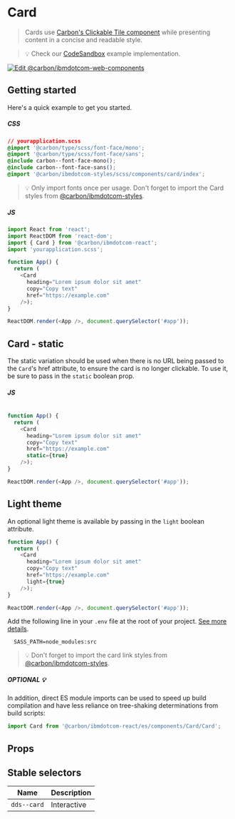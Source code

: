 
# Card

> Cards use
> [Carbon's Clickable Tile component](https://www.carbondesignsystem.com/components/tile/code#clickable-tile)
> while presenting content in a concise and readable style.

> 💡 Check our
> [CodeSandbox](https://githubbox.com/carbon-design-system/carbon-for-ibm-dotcom/tree/v1/packages/react/examples/codesandbox/components/Card)
> example implementation.

[![Edit @carbon/ibmdotcom-web-components](https://codesandbox.io/static/img/play-codesandbox.svg)](https://githubbox.com/carbon-design-system/carbon-for-ibm-dotcom/tree/v1/packages/react/examples/codesandbox/components/Card)

## Getting started

Here's a quick example to get you started.

##### CSS

```css
// yourapplication.scss
@import '@carbon/type/scss/font-face/mono';
@import '@carbon/type/scss/font-face/sans';
@include carbon--font-face-mono();
@include carbon--font-face-sans();
@import '@carbon/ibmdotcom-styles/scss/components/card/index';
```

> 💡 Only import fonts once per usage. Don't forget to import the Card styles
> from
> [@carbon/ibmdotcom-styles](https://github.com/carbon-design-system/carbon-for-ibm-dotcom/blob/main/packages/styles).

##### JS

```javascript
import React from 'react';
import ReactDOM from 'react-dom';
import { Card } from '@carbon/ibmdotcom-react';
import 'yourapplication.scss';

function App() {
  return (
    <Card
      heading="Lorem ipsum dolor sit amet"
      copy="Copy text"
      href="https://example.com"
    />);
}

ReactDOM.render(<App />, document.querySelector('#app'));
```

## Card - static

The static variation should be used when there is no URL being passed to the `Card`'s href attribute,
to ensure the card is no longer clickable. To use it, be sure to pass in the `static` boolean prop.



##### JS

```javascript

function App() {
  return (
    <Card
      heading="Lorem ipsum dolor sit amet"
      copy="Copy text"
      href="https://example.com"
      static={true}
    />);
}

ReactDOM.render(<App />, document.querySelector('#app'));
```

## Light theme

An optional light theme is available by passing in the `light` boolean attribute.

```javascript
function App() {
  return (
    <Card
      heading="Lorem ipsum dolor sit amet"
      copy="Copy text"
      href="https://example.com"
      light={true}
    />);
}

ReactDOM.render(<App />, document.querySelector('#app'));
```

Add the following line in your `.env` file at the root of your project.
[See more details](https://github.com/carbon-design-system/carbon-for-ibm-dotcom/tree/main/packages/styles#usage).

```
  SASS_PATH=node_modules:src
```

> 💡 Don't forget to import the card link styles from
> [@carbon/ibmdotcom-styles](https://github.com/carbon-design-system/carbon-for-ibm-dotcom/blob/main/packages/styles).

##### OPTIONAL 💡

In addition, direct ES module imports can be used to speed up build compilation and have less reliance on tree-shaking determinations from build scripts:

````js
import Card from '@carbon/ibmdotcom-react/es/components/Card/Card';
````

## Props

<Props of={Card} />

## Stable selectors

| Name        | Description |
| ----------- | ----------- |
| `dds--card` | Interactive |

<Description markdown={contributing} />
